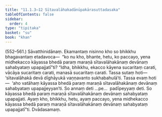 ```yaml
---
title: "11.1.3–12 Sītavalāhakadānūpakārasuttadasaka"
tableOfContents: false
sidebar:
  order: 4
type: "tipitaka"
basket: "su"
book: "khan"
---
```



<DynamicBreadcrumb />

<Paragraph type="center" book="khan">
(552–561.)
</Paragraph>

<Paragraph number="1220" book="khan">
Sāvatthinidānaṃ. Ekamantaṃ nisinno kho so bhikkhu bhagavantaṃ etadavoca—  “ko nu kho, bhante, hetu, ko paccayo, yena midhekacco kāyassa bhedā paraṃ maraṇā sītavalāhakānaṃ devānaṃ sahabyataṃ upapajjatī”ti? “Idha, bhikkhu, ekacco kāyena sucaritaṃ carati, vācāya sucaritaṃ carati, manasā sucaritaṃ carati. Tassa sutaṃ hoti—  ‘sītavalāhakā devā dīghāyukā vaṇṇavanto sukhabahulā’ti. Tassa evaṃ hoti—  ‘aho vatāhaṃ kāyassa bhedā paraṃ maraṇā sītavalāhakānaṃ devānaṃ sahabyataṃ upapajjeyyan’ti. So annaṃ deti …pe…  padīpeyyaṃ deti. So kāyassa bhedā paraṃ maraṇā sītavalāhakānaṃ devānaṃ sahabyataṃ upapajjati. Ayaṃ kho, bhikkhu, hetu, ayaṃ paccayo, yena midhekacco kāyassa bhedā paraṃ maraṇā sītavalāhakānaṃ devānaṃ sahabyataṃ upapajjatī”ti.

</Paragraph>

<Paragraph number="1221" type="center" book="khan">
Dvādasamaṃ.
</Paragraph>